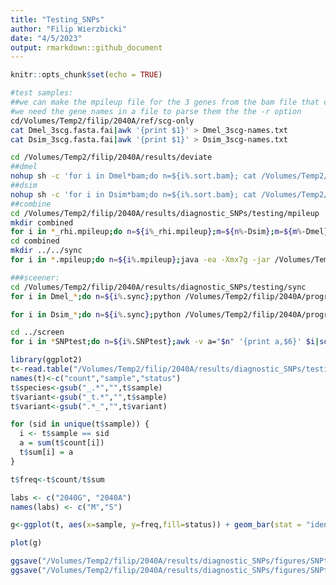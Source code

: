 ```yaml
---
title: "Testing_SNPs"
author: "Filip Wierzbicki"
date: "4/5/2023"
output: rmarkdown::github_document
---
```


```r
knitr::opts_chunk$set(echo = TRUE)
```

```bash

#test samples:
##we can make the mpileup file for the 3 genes from the bam file that contains the TEs as well using the -r option but we need to index first all bam files. Luckily, they are already indexed in the deviate folder otherwise you need to do something like this: nohup sh -c 'for i in *bam;do samtools index $i;done' &
#we need the gene names in a file to parse them the the -r option
cd/Volumes/Temp2/filip/2040A/ref/scg-only
cat Dmel_3scg.fasta.fai|awk '{print $1}' > Dmel_3scg-names.txt                                             /Volumes/Temp2/filip/2040A/ref/scg-only
cat Dsim_3scg.fasta.fai|awk '{print $1}' > Dsim_3scg-names.txt

cd /Volumes/Temp2/filip/2040A/results/deviate
##dmel
nohup sh -c 'for i in Dmel*bam;do n=${i%.sort.bam}; cat /Volumes/Temp2/filip/2040A/ref/Dmel_3scg-names.txt|while read gene;do samtools mpileup -q 20 -r ${gene} ${i} -o /Volumes/Temp2/filip/2040A/results/diagnostic_SNPs/testing/mpileup/${n}-${gene}.mpileup;done;done' &
##dsim
nohup sh -c 'for i in Dsim*bam;do n=${i%.sort.bam}; cat /Volumes/Temp2/filip/2040A/ref/Dsim_3scg-names.txt|while read gene;do samtools mpileup -q 20 -r ${gene} ${i} -o /Volumes/Temp2/filip/2040A/results/diagnostic_SNPs/testing/mpileup/${n}-${gene}.mpileup;done;done' &
##combine 
cd /Volumes/Temp2/filip/2040A/results/diagnostic_SNPs/testing/mpileup
mkdir combined
for i in *_rhi.mpileup;do n=${i%_rhi.mpileup};m=${n%-Dsim};m=${m%-Dmel}; cat ${i} ${n}_rpl32.mpileup ${n}_tj.mpileup > combined/${m}.mpileup;done
cd combined
mkdir ../../sync
for i in *.mpileup;do n=${i%.mpileup};java -ea -Xmx7g -jar /Volumes/Temp3/filip/programs/popoolation2_1201/mpileup2sync.jar --input ${i} --output /Volumes/Temp2/filip/2040A/results/diagnostic_SNPs/testing/sync/${n}.sync --fastq-type sanger --min-qual 20 --threads 8;done

###sceener:
cd /Volumes/Temp2/filip/2040A/results/diagnostic_SNPs/testing/sync
for i in Dmel_*;do n=${i%.sync};python /Volumes/Temp2/filip/2040A/programs/2040A_P-element/helper-scripts/contamination-screener.py --sync $i --snp /Volumes/Temp2/filip/2040A/results/diagnostic_SNPs/define/withPop_Dmel-scg.SNPs --min-cov 5 --min-freq 0.90 > ../screen/${n}.SNPtest;done

for i in Dsim_*;do n=${i%.sync};python /Volumes/Temp2/filip/2040A/programs/2040A_P-element/helper-scripts/contamination-screener.py --sync $i --snp /Volumes/Temp2/filip/2040A/results/diagnostic_SNPs/define/withPop_Dsim-scg.SNPs --min-cov 5 --min-freq 0.90 > ../screen/${n}.SNPtest;done

cd ../screen
for i in *SNPtest;do n=${i%.SNPtest};awk -v a="$n" '{print a,$6}' $i|sort|uniq -c;done > ../forR/summary.forR


```


```R
library(ggplot2)
t<-read.table("/Volumes/Temp2/filip/2040A/results/diagnostic_SNPs/testing/forR/summary.forR")
names(t)<-c("count","sample","status")
t$species<-gsub("_.*","",t$sample)
t$variant<-gsub("_t.*","",t$sample)
t$variant<-gsub(".*_","",t$variant)

for (sid in unique(t$sample)) { 
  i <- t$sample == sid
  a = sum(t$count[i])
  t$sum[i] = a
}

t$freq<-t$count/t$sum

labs <- c("2040G", "2040A")
names(labs) <- c("M","S")

g<-ggplot(t, aes(x=sample, y=freq,fill=status)) + geom_bar(stat = "identity")+theme(legend.title = element_blank(), axis.text.x = element_text(angle=45,vjust = 1,hjust = 1,size=5),axis.title = element_blank()) +facet_wrap(variant~species,scales = "free",labeller = labeller(variant=labs)) #

plot(g)

ggsave("/Volumes/Temp2/filip/2040A/results/diagnostic_SNPs/figures/SNPtest-count_overview.pdf",width=12,height=6)
ggsave("/Volumes/Temp2/filip/2040A/results/diagnostic_SNPs/figures/SNPtest-count_overview.png",width=12,height=6)
```


